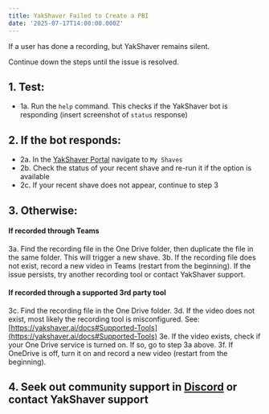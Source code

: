 ```yaml
---
title: YakShaver Failed to Create a PBI
date: '2025-07-17T14:00:00.000Z'
---
```


If a user has done a recording, but YakShaver remains silent.

Continue down the steps until the issue is resolved.

## 1. Test:

* 1a. Run the `help` command. This checks if the YakShaver bot is responding (insert screenshot of `status` response)

## 2. If the bot responds:

* 2a. In the [YakShaver Portal](https://portal.yakshaver.ai) navigate to `My Shaves`
* 2b. Check the status of your recent shave and re-run it if the option is available
* 2c. If your recent shave does not appear, continue to step 3

## 3. Otherwise:

#### If recorded through Teams

3a. Find the recording file in the One Drive folder, then duplicate the file in the same folder. This will trigger a new shave.
3b. If the recording file does not exist, record a new video in Teams (restart from the beginning). If the issue persists, try another recording tool or contact YakShaver support.

#### If recorded through a supported 3rd party tool

3c. Find the recording file in the One Drive folder.
3d. If the video does not exist, most likely the recording tool is misconfigured. See: [https://yakshaver.ai/docs#Supported-Tools](https://yakshaver.ai/docs#Supported-Tools)
3e. If the video exists, check if your One Drive service is turned on. If so, go to step 3a above.
3f. If OneDrive is off, turn it on and record a new video (restart from the beginning).

## 4. Seek out community support in [Discord](https://discord.gg/Jp9dyxKFjR) or contact YakShaver support
